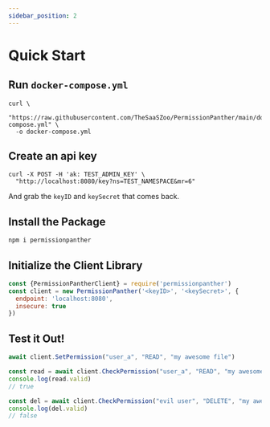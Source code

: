 ```yaml
---
sidebar_position: 2
---
```



# Quick Start

## Run `docker-compose.yml`

```
curl \
  "https://raw.githubusercontent.com/TheSaaSZoo/PermissionPanther/main/docker-compose.yml" \
  -o docker-compose.yml
```

## Create an api key

```
curl -X POST -H 'ak: TEST_ADMIN_KEY' \
  "http://localhost:8080/key?ns=TEST_NAMESPACE&mr=6"
```

And grab the `keyID` and `keySecret` that comes back.

## Install the Package

<Tabs>
<TabItem value="js" label="NodeJS/TypeScript">

```sh
npm i permissionpanther
```

</TabItem>
</Tabs>

## Initialize the Client Library

<Tabs>
<TabItem value="js" label="NodeJS/TypeScript">

```js
const {PermissionPantherClient} = require('permissionpanther')
const client = new PermissionPanther('<keyID>', '<keySecret>', {
  endpoint: 'localhost:8080',
  insecure: true
})
```

</TabItem>
</Tabs>

## Test it Out!

<Tabs>
<TabItem value="js" label="NodeJS/TypeScript">

```js
await client.SetPermission("user_a", "READ", "my awesome file")

const read = await client.CheckPermission("user_a", "READ", "my awesome file")
console.log(read.valid)
// true

const del = await client.CheckPermission("evil user", "DELETE", "my awesome file")
console.log(del.valid)
// false
```

</TabItem>
</Tabs>
